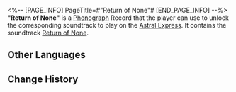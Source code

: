 <%-- [PAGE_INFO]
PageTitle=#"Return of None"#
[END_PAGE_INFO] --%>
{{Item Infobox
|id          = 210304
|image       = Item Return of None.png{{subst:void|<!--$UPLOAD:<<SpriteOutput/ItemFigures/210001.png>-<Item Return of None.png>-<Item Icons>>-->}}
|type        = Disk
|invCategory = Valuables
|rarity      = 3
|effect      = 
|description = A record that can be played on the Express' phonograph. It might be a chance acquisition or a gift from someone else. All sorts of memories surge up when the music plays &mdash; the smiles, encounters, touches, and the excitement of battle. Maybe that is why people still collect records even as society rapidly advances.<br />The current record contains the track "Return of None."
}}
{{Description|''Welcome to the realm of nightmares.''}}
'''"Return of None"''' is a [[Phonograph]] Record that the player can use to unlock the corresponding soundtrack to play on the [[Astral Express]]. It contains the soundtrack [[Return of None]].

==Other Languages==
{{Other Languages
|en   = "Return of None"
|zhs  = 《无人生还》
|zht  = 《無人生還》
|ja   = 『そして誰も残らない』
|ko   = ≪그리고 아무도 없었다≫
|es   = Nadie sobrevivirá
|fr   = «&nbsp;Return of None&nbsp;»
|ru   = Return of None
|th   = "Return of None"
|vi   = "Không Ai Sống Sót"
|de   = „Keine Überlebenden“
|id   = "Return of None"
|pt   = "Return of None"
}}

==Change History==
{{Change History|2.0}}
